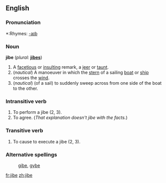==English==

===Pronunciation===
*:Rhymes: [[Rhymes:English:-aɪb|-aɪb]]

===Noun===
'''jibe'''  (''plural:'' '''[[jibes]]''')
# A [[facetious]] or [[insult]]ing remark, a [[jeer]] or [[taunt]].
# (''nautical'') A manoeuver in which the [[stern]] of a sailing [[boat]] or [[ship]] crosses the [[wind]].
# (''nautical'') (of a sail) to suddenly sweep across from one side of the boat to the other.

===Intransitive verb===
{{en-verb|jib|ing}}

# To perform a jibe (2, 3).
# To agree.  (''That explanation doesn't jibe with the facts.'') 

===Transitive verb===
{{en-verb|jib|ing}}

# To cause to execute a jibe (2, 3).

===Alternative spellings===
: [[gibe]], [[gybe]]

[[fr:jibe]]
[[zh:jibe]]